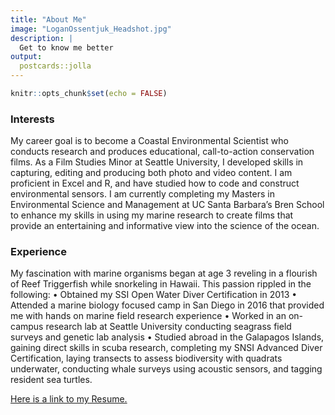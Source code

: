 ```yaml
---
title: "About Me"
image: "LoganOssentjuk_Headshot.jpg"
description: |
  Get to know me better
output:
  postcards::jolla
---
```


```r
knitr::opts_chunk$set(echo = FALSE)
```

### Interests 
        
My career goal is to become a Coastal Environmental Scientist who conducts research and produces educational, call-to-action conservation films. As a Film Studies Minor at Seattle University, I developed skills in capturing, editing and producing both photo and video content. I am proficient in Excel and R, and have studied how to code and construct environmental sensors. I am currently completing my Masters in Environmental Science and Management at UC Santa Barbara’s Bren School to enhance my skills in using my marine research to create films that provide an entertaining and informative view into the science of the ocean. 

### Experience 

My fascination with marine organisms began at age 3 reveling in a flourish of Reef Triggerfish while snorkeling in Hawaii. This passion rippled in the following:
      •	Obtained my SSI Open Water Diver Certification in 2013
      •	Attended a marine biology focused camp in San Diego in 2016 that provided me with hands on        marine field research experience
      •	Worked in an on-campus research lab at Seattle University conducting seagrass field surveys         and genetic lab analysis
        •	Studied abroad in the Galapagos Islands, gaining direct skills in scuba research,                 completing my SNSI Advanced Diver Certification, laying transects to assess biodiversity            with quadrats underwater, conducting whale surveys using acoustic sensors, and tagging              resident sea turtles. 

<a href = 'Ossentjuk_Logan_resume.pdf' target = '_blank'>Here is a link to my Resume.</a>
